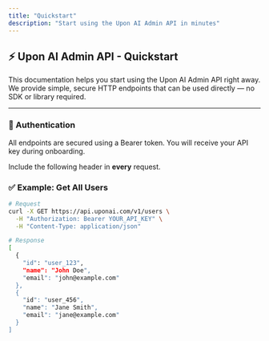 ```yaml
---
title: "Quickstart"
description: "Start using the Upon AI Admin API in minutes"
---
```


## ⚡ Upon AI Admin API - Quickstart

This documentation helps you start using the Upon AI Admin API right away. We provide simple, secure HTTP endpoints that can be used directly — no SDK or library required.

---

### 🔐 Authentication

All endpoints are secured using a Bearer token. You will receive your API key during onboarding.

Include the following header in **every** request.

### ✅ Example: Get All Users

```bash
# Request
curl -X GET https://api.uponai.com/v1/users \
  -H "Authorization: Bearer YOUR_API_KEY" \
  -H "Content-Type: application/json"

# Response
[
  {
    "id": "user_123",
    "name": "John Doe",
    "email": "john@example.com"
  },
  {
    "id": "user_456",
    "name": "Jane Smith",
    "email": "jane@example.com"
  }
]
```